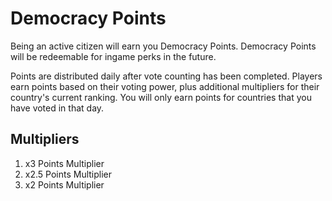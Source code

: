 # Democracy Points

Being an active citizen will earn you Democracy Points. Democracy Points will be redeemable for ingame perks in the future.

Points are distributed daily after vote counting has been completed. Players earn points based on their voting power, plus additional multipliers for their country's current ranking. You will only earn points for countries that you have voted in that day.

## Multipliers

1. x3 Points Multiplier
2. x2.5 Points Multiplier
3. x2 Points Multiplier
